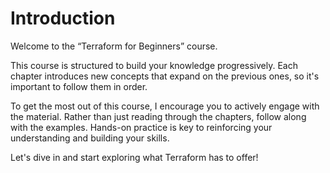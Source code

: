 
<CourseContentLayout>

# Introduction

Welcome to the “Terraform for Beginners” course.

This course is structured to build your knowledge progressively. Each chapter introduces new concepts that expand on the previous ones, so it's important to follow them in order.

To get the most out of this course, I encourage you to actively engage with the material. Rather than just reading through the chapters, follow along with the examples. Hands-on practice is key to reinforcing your understanding and building your skills.

Let's dive in and start exploring what Terraform has to offer!

</CourseContentLayout>
